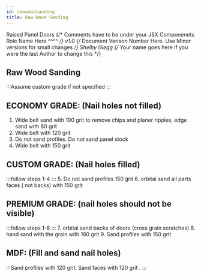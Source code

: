 ---
id: rawwoodsanding
title: Raw Wood Sanding
---

<span class="badge badge--primary">Raised Panel Doors</span>
{/* Comments have to be under your JSX Componenets
    Role Name Here ^^^^ */}
<span class="badge badge--secondary">v1.0</span>
{/* Document Verison Number Here. Use Minor versions for small changes */}
<span class="badge badge--success">Shelby Glegg</span>
{/* Your name goes here if you were the last Author to change this */}

## Raw Wood Sanding
:::Assume custom grade if not specified :::

 ## ECONOMY GRADE: (Nail holes not filled) 
1. Wide belt sand with 100 grit to remove chips and planer ripples, edge sand with 80 grit 
2. Wide belt with 120 grit 
3. Do not sand profiles. Do not sand panel stock 
4. Wide belt with 150 grit 
 
## CUSTOM GRADE: (Nail holes filled) 
:::follow steps 1-4 :::
5. Do not sand profiles 150 grit 
6. orbital sand all parts faces ( not backs) with 150 grit 

## PREMIUM GRADE: (nail holes should not be visible) 
:::follow steps 1-6 :::
7. orbital sand backs of doors (cross grain scratches) 
8. hand sand with the grain with 180 grit 
9. Sand profiles with 150 grit  

## MDF:	(Fill and sand nail holes) 
:::Sand profiles with 120 grit. Sand faces with 120 grit .  :::